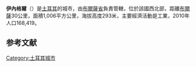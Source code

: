{{Infobox settlement
<!-- See Template:Infobox settlement for additional fields and descriptions -->
| name                    = İnegöl
| image_skyline           =İshakpaşa Külliyesi.jpg
| image_caption           =
| image_shield            =
| pushpin_map             = Turkey
| latd  = 40 |latm  = 04 |lats  = 50 |latNS  = N
| longd = 29 |longm = 30 |longs = 35 |longEW = E
| coordinates_display     = inline,title
| coordinates_format      = dms
| subdivision_type        = 國家
| subdivision_name        = [[土耳其|土耳其]]
| subdivision_type1       = [[土耳其行政區劃|省]]
| subdivision_name1       = 
布爾薩省| subdivision_type2       =
| subdivision_name2       =
| leader_party            = [[正義與發展黨_(土耳其)|AKP]]
| leader_title            =市長
| leader_name             = Alinur Aktaş
| leader_title1           = Kaymakam
| leader_name1            = Durmuş Gencer
| area_footnotes          = {{Turkey district areas|SOURCE}}
| area_blank1_title       = 行政區
| area_blank1_km2         = {{Turkey district areas|Bursa|İnegöl}}
| elevation_m             =
| population_footnotes    = {{Turkey district populations|SOURCE|Bursa}}
| population_urban        = {{Turkey district populations|Bursa|İnegöl|şehir}}
| population_as_of        = {{Turkey district populations|YEAR}}
| population_blank1_title = 行政區
| population_blank1       = {{Turkey district populations|Bursa|İnegöl|toplam}}
| population_density_blank1_km2  = auto
| postal_code_type        = 郵編
| postal_code             = 16700
| website                 = {{URL| www.inegol.bel.tr | www.inegol.bel.tr }}
}}
'''伊內格爾'''（{{lang-tr|İnegöl}}）是[[土耳其|土耳其]]的城市，由[[布爾薩省|布爾薩省]]負責管轄，位於該國西北部，距離[[布爾薩|布爾薩]]30公里，面積1,006平方公里，海拔高度293米，主要經濟活動是工業，2010年人口168,419。

==参考文献==
{{reflist}}

{{Turkey-geo-stub}}
[[Category:土耳其城市|Category:土耳其城市]]